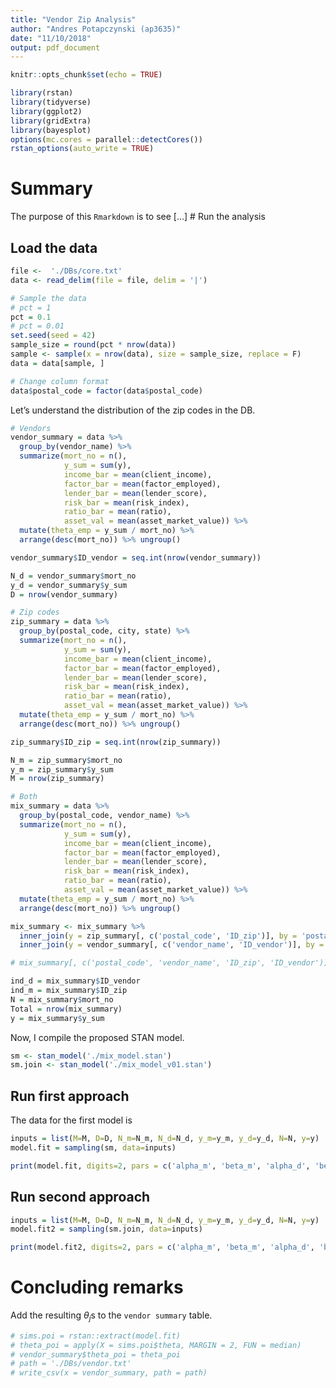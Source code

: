 ```yaml
---
title: "Vendor Zip Analysis"
author: "Andres Potapczynski (ap3635)"
date: "11/10/2018"
output: pdf_document
---
```


```r
knitr::opts_chunk$set(echo = TRUE)
```

```r
library(rstan)
library(tidyverse)
library(ggplot2)
library(gridExtra)
library(bayesplot)
options(mc.cores = parallel::detectCores())
rstan_options(auto_write = TRUE)
```

# Summary

The purpose of this `Rmarkdown` is to see [...]
# Run the analysis

## Load the data

```r
file <-  './DBs/core.txt'
data <- read_delim(file = file, delim = '|')

# Sample the data
# pct = 1
pct = 0.1
# pct = 0.01
set.seed(seed = 42)
sample_size = round(pct * nrow(data))
sample <- sample(x = nrow(data), size = sample_size, replace = F)
data = data[sample, ]

# Change column format
data$postal_code = factor(data$postal_code)
```

Let's understand the distribution of the zip codes in the DB.
```r
# Vendors
vendor_summary = data %>% 
  group_by(vendor_name) %>% 
  summarize(mort_no = n(), 
            y_sum = sum(y), 
            income_bar = mean(client_income), 
            factor_bar = mean(factor_employed),
            lender_bar = mean(lender_score),
            risk_bar = mean(risk_index),
            ratio_bar = mean(ratio),
            asset_val = mean(asset_market_value)) %>% 
  mutate(theta_emp = y_sum / mort_no) %>% 
  arrange(desc(mort_no)) %>% ungroup()

vendor_summary$ID_vendor = seq.int(nrow(vendor_summary))

N_d = vendor_summary$mort_no
y_d = vendor_summary$y_sum
D = nrow(vendor_summary)

# Zip codes
zip_summary = data %>% 
  group_by(postal_code, city, state) %>% 
  summarize(mort_no = n(), 
            y_sum = sum(y), 
            income_bar = mean(client_income), 
            factor_bar = mean(factor_employed),
            lender_bar = mean(lender_score),
            risk_bar = mean(risk_index),
            ratio_bar = mean(ratio),
            asset_val = mean(asset_market_value)) %>% 
  mutate(theta_emp = y_sum / mort_no) %>% 
  arrange(desc(mort_no)) %>% ungroup()

zip_summary$ID_zip = seq.int(nrow(zip_summary))

N_m = zip_summary$mort_no
y_m = zip_summary$y_sum
M = nrow(zip_summary)

# Both
mix_summary = data %>% 
  group_by(postal_code, vendor_name) %>% 
  summarize(mort_no = n(), 
            y_sum = sum(y), 
            income_bar = mean(client_income), 
            factor_bar = mean(factor_employed),
            lender_bar = mean(lender_score),
            risk_bar = mean(risk_index),
            ratio_bar = mean(ratio),
            asset_val = mean(asset_market_value)) %>% 
  mutate(theta_emp = y_sum / mort_no) %>% 
  arrange(desc(mort_no)) %>% ungroup()

mix_summary <- mix_summary %>% 
  inner_join(y = zip_summary[, c('postal_code', 'ID_zip')], by = 'postal_code') %>% 
  inner_join(y = vendor_summary[, c('vendor_name', 'ID_vendor')], by = 'vendor_name')

# mix_summary[, c('postal_code', 'vendor_name', 'ID_zip', 'ID_vendor')]

ind_d = mix_summary$ID_vendor
ind_m = mix_summary$ID_zip
N = mix_summary$mort_no
Total = nrow(mix_summary)
y = mix_summary$y_sum
```

Now, I compile the proposed STAN model.
```r
sm <- stan_model('./mix_model.stan')
sm.join <- stan_model('./mix_model_v01.stan')
```

## Run first approach

The data for the first model is

```r
inputs = list(M=M, D=D, N_m=N_m, N_d=N_d, y_m=y_m, y_d=y_d, N=N, y=y)
model.fit = sampling(sm, data=inputs)
```

```r
print(model.fit, digits=2, pars = c('alpha_m', 'beta_m', 'alpha_d', 'beta_d'))
```

## Run second approach
```r
inputs = list(M=M, D=D, N_m=N_m, N_d=N_d, y_m=y_m, y_d=y_d, N=N, y=y)
model.fit2 = sampling(sm.join, data=inputs)
```

```r
print(model.fit2, digits=2, pars = c('alpha_m', 'beta_m', 'alpha_d', 'beta_d'))
```

# Concluding remarks

Add the resulting $\theta_j$s to the `vendor summary` table.

```r
# sims.poi = rstan::extract(model.fit)
# theta_poi = apply(X = sims.poi$theta, MARGIN = 2, FUN = median)
# vendor_summary$theta_poi = theta_poi
# path = './DBs/vendor.txt'
# write_csv(x = vendor_summary, path = path)
```

